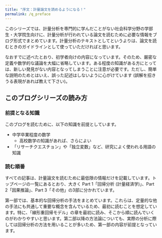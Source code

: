 ```yaml
---
title: "序文：計量論文を読めるようになる！"
permalink: /q_preface
---
```


このシリーズでは、計量分析を専門的に学んだことがない社会科学分野の学部生・大学院生向けに、計量分析が行われている論文を読むために必要な情報をブログ形式でまとめています。計量分析のテキストとしてというよりは、論文を読むときのガイドラインとして使っていただければと思います。

なおすでに述べたとおり、初学者向けの内容になっています。そのため、厳密な定義や数学的な議論を大幅に省略しています。ある程度の知識がある方にとっては、新しい発見がない内容となってしまうことに注意が必要です。ただし、簡単な説明のためとはいえ、誤った記述はしないように心がけています (誤解を招きうる表現があれば教えて下さい)。



## このブログシリーズの読み方
### 前提となる知識
このブログを読むために、以下の知識を前提としています。

- 中学卒業程度の数学
    - 高校数学の知識があれば、さらによい
- 「リサーチクエスチョン」や「独立変数」など、研究によく使われる用語の知識

### 読む順番
すべての記事は、計量論文を読むために最低限の情報だけを記載しています。トップページの一覧にあるとおり、大きく Part 1「回帰分析 (計量経済学)」、Part 2「因果推論」、Part 3「その他」の3部に分かれています。

第一部では、基本的な回帰分析の手法をまとめています。これらは、定量的な他の手法にも共通して重要な概念を含んでいるため、最初に読むことを想定しています。特に、「線形重回帰モデル」の章を最初に読み、そこから順に読んでいくのがわかりやすいと思います。第二部以降の方法論についても、実際の分析に際しては回帰分析の方法を用いることが多いため、第一部の内容が前提となっています。